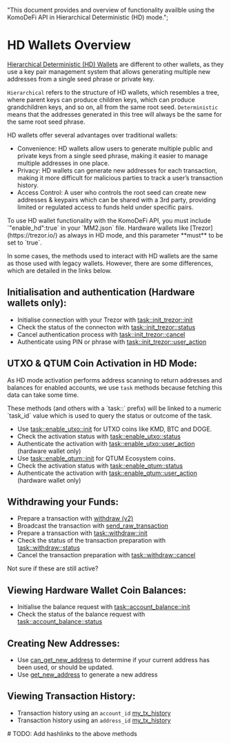  "This document provides and overview of functionality availble using the KomoDeFi API in Hierarchical Deterministic (HD) mode.";

# HD Wallets Overview

[Hierarchical Deterministic (HD) Wallets](https://atomicdex.io/en/blog/hd-wallet/) are different to other wallets, as they use a key pair management system that allows generating multiple new addresses from a single seed phrase or private key.

`Hierarchical` refers to the structure of HD wallets, which resembles a tree, where parent keys can produce children keys, which can produce grandchildren keys, and so on, all from the same root seed.
`Deterministic` means that the addresses generated in this tree will always be the same for the same root seed phrase.

HD wallets offer several advantages over traditional wallets:

*   Convenience: HD wallets allow users to generate multiple public and private keys from a single seed phrase, making it easier to manage multiple addresses in one place.
*   Privacy: HD wallets can generate new addresses for each transaction, making it more difficult for malicious parties to track a user’s transaction history.
*   Access Control: A user who controls the root seed can create new addresses & keypairs which can be shared with a 3rd party, providing limited or regulated access to funds held under specific pairs.

<Note type="info">
  To use HD wallet functionality with the KomoDeFi API, you must include `"enable_hd":true` in your `MM2.json` file.
  Hardware wallets like [Trezor](https://trezor.io/) as always in HD mode, and this parameter **must** to be set to `true`.
</Note>

In some cases, the methods used to interact with HD wallets are the same as those used with legacy wallets. However, there are some differences, which are detailed in the links below.

## Initialisation and authentication (Hardware wallets only):

*   Initialise connection with your Trezor with [task::init\_trezor::init](/atomicdex/api/v20-dev/task_init_trezor/#init)
*   Check the status of the connecton with [task::init\_trezor::status](/atomicdex/api/v20-dev/task_init_trezor/#status)
*   Cancel authentication process with [task::init\_trezor::cancel](/atomicdex/api/v20-dev/task_init_trezor/#cancel)
*   Authenticate using PIN or phrase with [task::init\_trezor::user\_action](/atomicdex/api/v20-dev/task_init_trezor/#user-action)

## UTXO & QTUM Coin Activation in HD Mode:

As HD mode activation performs address scanning to return addresses and balances for enabled accounts, we use `task` methods because fetching this data can take some time.

<Note>
  These methods (and others with a `task::` prefix) will be linked to a numeric
  `task_id` value which is used to query the status or outcome of the task.
</Note>

*   Use [task::enable\_utxo::init](/atomicdex/api/v20-dev/task_enable_utxo/#init) for UTXO coins like KMD, BTC and DOGE.
*   Check the activation status with [task::enable\_utxo::status](/atomicdex/api/v20-dev/task_enable_utxo/#status)
*   Authenticate the activation with [task::enable\_utxo::user\_action](/atomicdex/api/v20-dev/task_enable_utxo/#user-action) (hardware wallet only)
*   Use [task::enable\_qtum::init](/atomicdex/api/v20-dev/task_enable_qtum/#init) for QTUM Ecosystem coins.
*   Check the activation status with [task::enable\_qtum::status](/atomicdex/api/v20-dev/task_enable_qtum/#status)
*   Authenticate the activation with [task::enable\_qtum::user\_action](/atomicdex/api/v20-dev/task_enable_qtum/#user-action) (hardware wallet only)

## Withdrawing your Funds:

*   Prepare a transaction with [withdraw (v2)](/atomicdex/api/v20/withdraw/#withdraw)
*   Broadcast the transaction with [send\_raw\_transaction](/atomicdex/api/legacy/send_raw_transaction/#send-raw-transaction)
*   Prepare a transaction with [task::withdraw::init](/atomicdex/api/v20-dev/task_withdraw/#init)
*   Check the status of the transaction preparation with [task::withdraw::status](/atomicdex/api/v20-dev/task_withdraw/#status)
*   Cancel the transaction preparation with [task::withdraw::cancel](/atomicdex/api/v20-dev/task_withdraw/#cancel)

<DevComment>
  Not sure if these are still active?
</DevComment>

## Viewing Hardware Wallet Coin Balances:

*   Initialise the balance request with [task::account\_balance::init](/atomicdex/api/v20-dev/task_account_balance/#init)
*   Check the status of the balance request with [task::account\_balance::status](/atomicdex/api/v20-dev/task_account_balance/#status)

## Creating New Addresses:

*   Use [can\_get\_new\_address](/atomicdex/api/v20-dev/hd_address_management/#can-get-new-address) to determine if your current address has been used, or should be updated.
*   Use [get\_new\_address](/atomicdex/api/v20-dev/hd_address_management/#get-new-address) to generate a new address

## Viewing Transaction History:

*   Transaction history using an `account_id` [my\_tx\_history](/atomicdex/api/v20/my_tx_history/)
*   Transaction history using an `address_id` [my\_tx\_history](/atomicdex/api/v20/my_tx_history/)

<DevComment>
  # TODO: Add hashlinks to the above methods
</DevComment>
